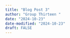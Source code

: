 ```yaml
---
title: "Blog Post 3"
author: "Group Thirteen "
date: "2024-10-23"
date-modified: "2024-10-23"
draft: FALSE
---
```



